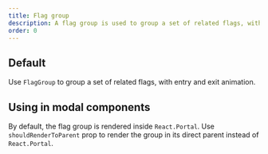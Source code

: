 ```yaml
---
title: Flag group
description: A flag group is used to group a set of related flags, with entry and exit animations.
order: 0
---
```



## Default

Use `FlagGroup` to group a set of related flags, with entry and exit animation.

<Example Component={FlagGroup} packageName="@atlaskit/flag" />

## Using in modal components

By default, the flag group is rendered inside `React.Portal`. Use `shouldRenderToParent` prop to render the group in its direct parent instead of `React.Portal`.

<Example Component={FlagGroupInDrawer} packageName="@atlaskit/flag" />
